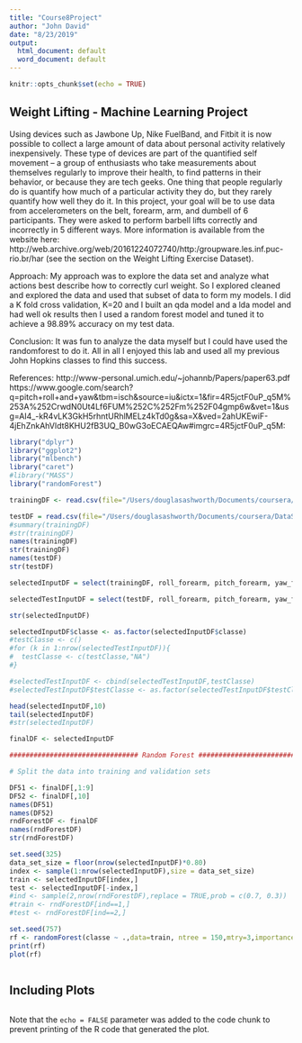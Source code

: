 ```yaml
---
title: "Course8Project"
author: "John David"
date: "8/23/2019"
output:
  html_document: default
  word_document: default
---
```


```r
knitr::opts_chunk$set(echo = TRUE)
```

## Weight Lifting - Machine Learning Project

Using devices such as Jawbone Up, Nike FuelBand, and Fitbit it is now possible to collect a large amount of data about personal activity relatively inexpensively. These type of devices are part of the quantified self movement – a group of enthusiasts who take measurements about themselves regularly to improve their health, to find patterns in their behavior, or because they are tech geeks. One thing that people regularly do is quantify how much of a particular activity they do, but they rarely quantify how well they do it. In this project, your goal will be to use data from accelerometers on the belt, forearm, arm, and dumbell of 6 participants. They were asked to perform barbell lifts correctly and incorrectly in 5 different ways. More information is available from the website here: http://web.archive.org/web/20161224072740/http:/groupware.les.inf.puc-rio.br/har (see the section on the Weight Lifting Exercise Dataset).

Approach:
   My approach was to explore the data set and analyze what actions best describe how to correctly curl weight.  So I explored cleaned and explored the data and used that subset of data to form my models.  I did a K fold cross validation, K=20 and I built an qda model and a lda model and had well ok results then I used a random forest model and tuned it to achieve a 98.89% accuracy on my test data.

Conclusion:
  It was fun to analyze the data myself but I could have used the randomforest to do it.  All in all I enjoyed this lab and used all my previous John Hopkins classes to find this success.



References:
http://www-personal.umich.edu/~johannb/Papers/paper63.pdf
https://www.google.com/search?q=pitch+roll+and+yaw&tbm=isch&source=iu&ictx=1&fir=4R5jctF0uP_q5M%253A%252CrwdN0Ut4Lf6FUM%252C%252Fm%252F04gmp6w&vet=1&usg=AI4_-kR4vLK3GkH5rhntURhlMELz4kTd0g&sa=X&ved=2ahUKEwiF-4jEhZnkAhVldt8KHU2fB3UQ_B0wG3oECAEQAw#imgrc=4R5jctF0uP_q5M:


```r
library("dplyr")
library("ggplot2")
library("mlbench")
library("caret")
#library("MASS")
library("randomForest")

trainingDF <- read.csv(file="/Users/douglasashworth/Documents/coursera/DataScience/Course8MachineLearning/pml-training.csv", stringsAsFactors = FALSE)

testDF = read.csv(file="/Users/douglasashworth/Documents/coursera/DataScience/Course8MachineLearning/pml-testing.csv")
#summary(trainingDF)
#str(trainingDF)
names(trainingDF)
str(trainingDF)
names(testDF)
str(testDF)

selectedInputDF = select(trainingDF, roll_forearm, pitch_forearm, yaw_forearm, roll_arm, pitch_arm, yaw_arm, roll_belt, pitch_belt, yaw_belt, classe)

selectedTestInputDF = select(testDF, roll_forearm, pitch_forearm, yaw_forearm, roll_arm, pitch_arm, yaw_arm, roll_belt, pitch_belt, yaw_belt, problem_id)

str(selectedInputDF)

selectedInputDF$classe <- as.factor(selectedInputDF$classe)
#testClasse <- c()
#for (k in 1:nrow(selectedTestInputDF)){
#  testClasse <- c(testClasse,"NA")
#}

#selectedTestInputDF <- cbind(selectedTestInputDF,testClasse)
#selectedTestInputDF$testClasse <- as.factor(selectedTestInputDF$testClasse)

head(selectedInputDF,10)
tail(selectedInputDF)
#str(selectedInputDF)

finalDF <- selectedInputDF

################################ Random Forest #################################3

# Split the data into training and validation sets

DF51 <- finalDF[,1:9]
DF52 <- finalDF[,10]
names(DF51)
names(DF52)
rndForestDF <- finalDF
names(rndForestDF)
str(rndForestDF)

set.seed(325)
data_set_size = floor(nrow(selectedInputDF)*0.80)
index <- sample(1:nrow(selectedInputDF),size = data_set_size)
train <- selectedInputDF[index,]
test <- selectedInputDF[-index,]
#ind <- sample(2,nrow(rndForestDF),replace = TRUE,prob = c(0.7, 0.3))
#train <- rndForestDF[ind==1,]
#test <- rndForestDF[ind==2,]

set.seed(757)
rf <- randomForest(classe ~ .,data=train, ntree = 150,mtry=3,importance=TRUE,proximity=TRUE)
print(rf)
plot(rf)



```

## Including Plots


```r






```

Note that the `echo = FALSE` parameter was added to the code chunk to prevent printing of the R code that generated the plot.

